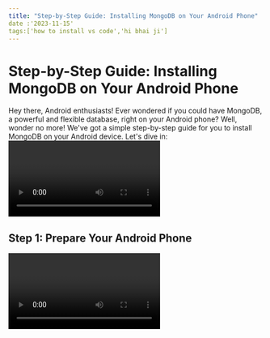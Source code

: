 ```yaml
---
title: "Step-by-Step Guide: Installing MongoDB on Your Android Phone"
date :'2023-11-15'
tags:['how to install vs code','hi bhai ji']
---
```


# Step-by-Step Guide: Installing MongoDB on Your Android Phone

Hey there, Android enthusiasts! Ever wondered if you could have MongoDB, a powerful and flexible database, right on your Android phone? Well, wonder no more! We've got a simple step-by-step guide for you to install MongoDB on your Android device. Let's dive in:
<Video id="23456hiEER">

## Step 1: Prepare Your Android Phone
<Video id="23456hiFB">
Ensure your Android phone is connected to a stable Wi-Fi network. This is crucial for a smooth installation process.

## Step 2: Download Termux App

Head over to the Google Play Store and search for "Termux." Install this handy terminal emulator app on your Android device. It will be your go-to tool for installing MongoDB.

## Step 3: Open Termux and Update Packages

```bash
pkg update && pkg upgrade

```

```bash
pkg install mongodb
```

<CustomImage src="./images/gwgshop.png" alt="hi gwg shop">

Wait for the installation to complete. This might take a few minutes, depending on your internet speed.

## Step 5: Start MongoDB Server

Once the installation is done, start the MongoDB server with this command:

```bash
mongod
```


You've just initiated the MongoDB server on your Android phone!

## Step 6: Access MongoDB Shell

To interact with MongoDB, open a new Termux window and enter the MongoDB shell:

```bash
mongo
```

Congratulations! You are now connected to your MongoDB server on your Android phone.

## Test Your MongoDB Installation
Create a test database and collection to make sure everything is working:

```Bash
use testdb
db.testcollection.insert({ message: "Hello, MongoDB on Android!" })
db.testcollection.find()
```

If you see the message you inserted, congratulations! MongoDB is up and running on your Android device.

There you have it – MongoDB on your Android phone! Feel free to explore the vast world of MongoDB databases right from your pocket. Happy coding! 🚀.


